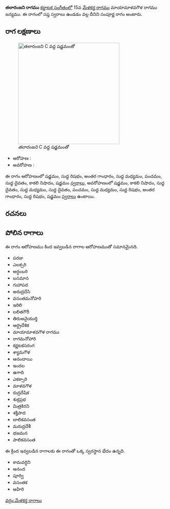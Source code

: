 {{Infobox ragam
	| name          	= తలారంజని
	| synonym	    	= 
	| mela          	= 
	| chakra        	= 
	| janaka        	= 
	| type          	= సంపూర్ణ
	| arohanam      	= {{svaraC|S|R1|G3|M1|P|D1|N3|S'}} 
	| avarohanam    	= {{svaraC|S'|N3|D1|M1|D1|P|M1|R1|G3|R1|S}}
	| jeeva         	=
	| chhaya        	=
	| nyasa         	=
	| vishesha      	= 
	| equivalent  		= 
}}
{{కర్ణాటక సంగీత రాగాలు}}
'''తలారంజని రాగము''' [[కర్ణాటక సంగీతం]]లో 15వ [[మేళకర్త రాగము]] మాయామాళవగౌళ రాగము జన్యము.  ఈ రాగంలో సప్త స్వరాలు ఉండడం వల్ల దీనిని సంపూర్ణ రాగం అంటారు.


==రాగ లక్షణాలు==
[[Image:talaranjani_kb2wiki.png|thumb|right|316px|''తలారంజని'' C వద్ద షడ్జమంతో]]

* ఆరోహణ : {{svaraC|S|R1|G3|M1|P|D1|N3|S'}} 
* అవరోహణ : {{svaraC|S'|N3|D1|M1|D1|P|M1|R1|G3|R1|S}}

ఈ రాగం ఆరోహణంలో షడ్జమం, సుద్ద  రిషభం, అంతర గాంధారం, సుద్ద మధ్యమం, పంచమం, సుద్ద దైవతం, కాకలి  నిషాదం, షడ్జమం [[స్వరాలు]], అవరోహణంలో షడ్జమం, కాకలి  నిషాదం, సుద్ద దైవతం, సుద్ద మధ్యమం, సుద్ద దైవతం, పంచమం, సుద్ద మధ్యమం, సుద్ద  రిషభం, అంతర గాంధారం, సుద్ద  రిషభం, షడ్జమం [[స్వరాలు]] ఉంటాయి.

==రచనలు==



==పోలిన రాగాలు==
ఈ రాగం ఆరోహణము కింద ఇవ్వబడిన రాగాల ఆరోహణముతో సమానమైనది.
* పరజు
* ఎలక్సరి
* అర్ధంబరి
* బసమాన
* గుహాపద
* అరుద్రదేసి
* వసంతమనోహరి
* ఇరిలి
* లలితగౌరీ
* తిరుఅనైయుర్తి
* ఆర్ధ్రదేశిక
* మాయామాళవగౌళ రాగము
* రాగమనోహారి
* కర్ణటకసరంగ
* శ్యామగౌళ
* ఆనందాయి
* ఇందల
* ఉగాది
* ఎకక్సారి
*  మాళవగౌళ
* రుద్రదేషిక
*  శుక్రప్రభ
* మిత్రకిరని
* శక్తిపాద
*  బాలికవసంత
* మరుద్రదేశీ
* భజమన
* పాలికవసంత

ఈ క్రింద ఇవ్వబడిన రాగాలకు ఈ రాగంతో ఒక్క స్వరస్థాన భేదం ఉన్నది.
* కామవర్ధిని
* ఆనంద
* పూర్వి
* వసంతక
* ఆహిరి



[[వర్గం:మేళకర్త రాగాలు]]